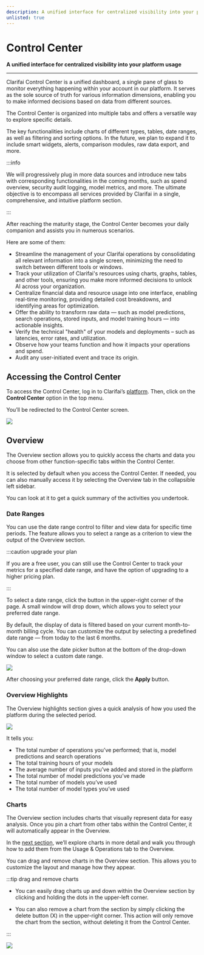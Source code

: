 ```yaml
---
description: A unified interface for centralized visibility into your platform usage
unlisted: true
---
```


# Control Center

**A unified interface for centralized visibility into your platform usage**
<hr />

Clarifai Control Center is a unified dashboard, a single pane of glass to monitor everything happening within your account in our platform. It serves as the sole source of truth for various information dimensions, enabling you to make informed decisions based on data from different sources. 

The Control Center is organized into multiple tabs and offers a versatile way to explore specific details. 

The key functionalities include charts of different types, tables, date ranges, as well as filtering and sorting options. In the future, we plan to expand it to include smart widgets, alerts, comparison modules, raw data export, and more.

:::info

We will progressively plug in more data sources and introduce new tabs with corresponding functionalities in the coming months, such as spend overview, security audit logging, model metrics, and more. The ultimate objective is to encompass all services provided by Clarifai in a single, comprehensive, and intuitive platform section.

:::

After reaching the maturity stage, the Control Center becomes your daily companion and assists you in numerous scenarios. 

Here are some of them:

- Streamline the management of your Clarifai operations by consolidating all relevant information into a single screen, minimizing the need to switch between different tools or windows.
- Track your utilization of Clarifai's resources using charts, graphs, tables, and other tools, ensuring you make more informed decisions to unlock AI across your organization.
- Centralize financial data and resource usage into one interface, enabling real-time monitoring, providing detailed cost breakdowns, and identifying areas for optimization.
- Offer the ability to transform raw data — such as model predictions, search operations, stored inputs, and model training hours — into actionable insights.
- Verify the technical "health" of your models and deployments – such as latencies, error rates, and utilization.
- Observe how your teams function and how it impacts your operations and spend.
- Audit any user-initiated event and trace its origin.

## Accessing the Control Center

To access the Control Center, log in to Clarifai’s [platform](https://clarifai.com/explore). 
Then, click on the **Control Center** option in the top menu. 

You’ll be redirected to the Control Center screen. 

![](/img/community/control-center/control_center_1.png)

## Overview

The Overview section allows you to quickly access the charts and data you choose from other function-specific tabs within the Control Center. 

It is selected by default when you access the Control Center. If needed, you can also manually access it by selecting the Overview tab in the collapsible left sidebar.

You can look at it to get a quick summary of the activities you undertook. 

### Date Ranges

You can use the date range control to filter and view data for specific time periods. The feature allows you to select a range as a criterion to view the output of the Overview section.

:::caution upgrade your plan

If you are a free user, you can still use the Control Center to track your metrics for a specified date range, and have the option of upgrading to a higher pricing plan. 

:::

To select a date range, click the button in the upper-right corner of the page. A small window will drop down, which allows you to select your preferred date range.

By default, the display of data is filtered based on your current month-to-month billing cycle. You can customize the output by selecting a predefined date range — from today to the last 6 months.

You can also use the date picker button at the bottom of the drop-down window to select a custom date range. 

![](/img/community/control-center/control_center_3.png)

After choosing your preferred date range, click the **Apply** button. 

### Overview Highlights

The Overview highlights section gives a quick analysis of how you used the platform during the selected period.

![](/img/community/control-center/control_center_4.png)

It tells you:

- The total number of operations you’ve performed; that is, model predictions and search operations
- The total training hours of your models
- The average number of inputs you’ve added and stored in the platform
- The total number of model predictions you’ve made
- The total number of models you’ve used
- The total number of model types you’ve used

### Charts

The Overview section includes charts that visually represent data for easy analysis. Once you pin a chart from other tabs within the Control Center, it will automatically appear in the Overview. 

In the [next section](https://docs.clarifai.com/portal-guide/control-center/usage-dashboard), we’ll explore charts in more detail and walk you through how to add them from the Usage & Operations tab to the Overview.

You can drag and remove charts in the Overview section. This allows you to customize the layout and manage how they appear. 

:::tip drag and remove charts

- You can easily drag charts up and down within the Overview section by clicking and holding the dots in the upper-left corner.

- You can also remove a chart from the section by simply clicking the delete button (X) in the upper-right corner. This action will only remove the chart from the section, without deleting it from the Control Center. 

:::

![](/img/community/control-center/control_center_5.png)


<DocCardList items={useCurrentSidebarCategory().items}/>